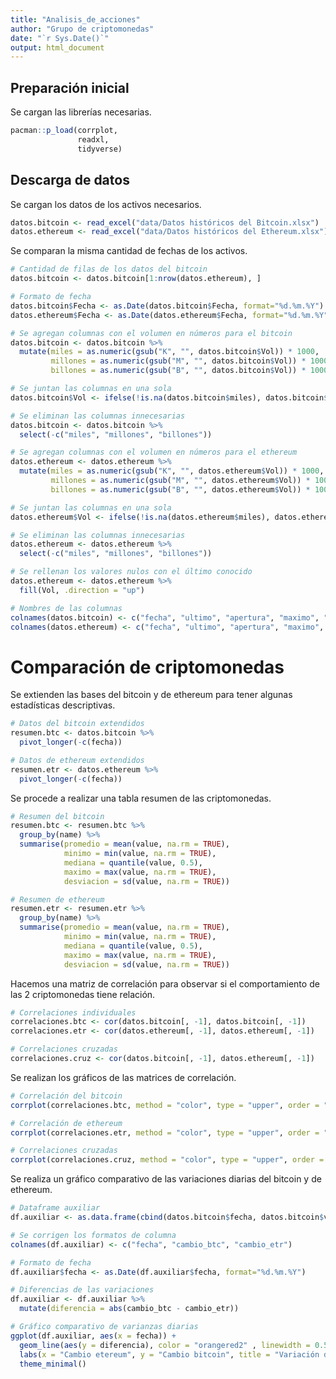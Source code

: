 ```yaml
---
title: "Analisis_de_acciones"
author: "Grupo de criptomonedas"
date: "`r Sys.Date()`"
output: html_document
---
```


## Preparación inicial

Se cargan las librerías necesarias.

```r
pacman::p_load(corrplot,
               readxl,
               tidyverse)
```

## Descarga de datos

Se cargan los datos de los activos necesarios.

```r
datos.bitcoin <- read_excel("data/Datos históricos del Bitcoin.xlsx")
datos.ethereum <- read_excel("data/Datos históricos del Ethereum.xlsx")
```

Se comparan la misma cantidad de fechas de los activos.

```r
# Cantidad de filas de los datos del bitcoin
datos.bitcoin <- datos.bitcoin[1:nrow(datos.ethereum), ]

# Formato de fecha
datos.bitcoin$Fecha <- as.Date(datos.bitcoin$Fecha, format="%d.%m.%Y")
datos.ethereum$Fecha <- as.Date(datos.ethereum$Fecha, format="%d.%m.%Y")

# Se agregan columnas con el volumen en números para el bitcoin
datos.bitcoin <- datos.bitcoin %>% 
  mutate(miles = as.numeric(gsub("K", "", datos.bitcoin$Vol)) * 1000,
         millones = as.numeric(gsub("M", "", datos.bitcoin$Vol)) * 1000000,
         billones = as.numeric(gsub("B", "", datos.bitcoin$Vol)) * 1000000000)

# Se juntan las columnas en una sola
datos.bitcoin$Vol <- ifelse(!is.na(datos.bitcoin$miles), datos.bitcoin$miles, ifelse(!is.na(datos.bitcoin$millones), datos.bitcoin$millones, ifelse(!is.na(datos.bitcoin$billones), datos.bitcoin$billones, NA)))

# Se eliminan las columnas innecesarias
datos.bitcoin <- datos.bitcoin %>% 
  select(-c("miles", "millones", "billones"))

# Se agregan columnas con el volumen en números para el ethereum
datos.ethereum <- datos.ethereum %>% 
  mutate(miles = as.numeric(gsub("K", "", datos.ethereum$Vol)) * 1000,
         millones = as.numeric(gsub("M", "", datos.ethereum$Vol)) * 1000000,
         billones = as.numeric(gsub("B", "", datos.ethereum$Vol)) * 1000000000)

# Se juntan las columnas en una sola
datos.ethereum$Vol <- ifelse(!is.na(datos.ethereum$miles), datos.ethereum$miles, ifelse(!is.na(datos.ethereum$millones), datos.ethereum$millones, ifelse(!is.na(datos.ethereum$billones), datos.ethereum$billones, NA)))

# Se eliminan las columnas innecesarias
datos.ethereum <- datos.ethereum %>% 
  select(-c("miles", "millones", "billones"))

# Se rellenan los valores nulos con el último conocido
datos.ethereum <- datos.ethereum %>% 
  fill(Vol, .direction = "up")

# Nombres de las columnas
colnames(datos.bitcoin) <- c("fecha", "ultimo", "apertura", "maximo", "minimo", "volumen", "variacion")
colnames(datos.ethereum) <- c("fecha", "ultimo", "apertura", "maximo", "minimo", "volumen", "variacion")
```

# Comparación de criptomonedas

Se extienden las bases del bitcoin y de ethereum para tener algunas estadísticas descriptivas.

```r
# Datos del bitcoin extendidos
resumen.btc <- datos.bitcoin %>% 
  pivot_longer(-c(fecha))

# Datos de ethereum extendidos
resumen.etr <- datos.ethereum %>% 
  pivot_longer(-c(fecha))
```

Se procede a realizar una tabla resumen de las criptomonedas.

```r
# Resumen del bitcoin
resumen.btc <- resumen.btc %>%
  group_by(name) %>%
  summarise(promedio = mean(value, na.rm = TRUE),
            minimo = min(value, na.rm = TRUE),
            mediana = quantile(value, 0.5),
            maximo = max(value, na.rm = TRUE),
            desviacion = sd(value, na.rm = TRUE))

# Resumen de ethereum
resumen.etr <- resumen.etr %>%
  group_by(name) %>%
  summarise(promedio = mean(value, na.rm = TRUE),
            minimo = min(value, na.rm = TRUE),
            mediana = quantile(value, 0.5),
            maximo = max(value, na.rm = TRUE),
            desviacion = sd(value, na.rm = TRUE))
```

Hacemos una matriz de correlación para observar si el comportamiento de las 2 criptomonedas tiene relación.

```r
# Correlaciones individuales
correlaciones.btc <- cor(datos.bitcoin[, -1], datos.bitcoin[, -1])
correlaciones.etr <- cor(datos.ethereum[, -1], datos.ethereum[, -1])

# Correlaciones cruzadas
correlaciones.cruz <- cor(datos.bitcoin[, -1], datos.ethereum[, -1])
```

Se realizan los gráficos de las matrices de correlación.

```r
# Correlación del bitcoin
corrplot(correlaciones.btc, method = "color", type = "upper", order = "hclust", addCoef.col = "red3", number.cex = 0.7, number.digits = 3)

# Correlación de ethereum
corrplot(correlaciones.etr, method = "color", type = "upper", order = "hclust", addCoef.col = "red3", number.cex = 0.7, number.digits = 3)

# Correlaciones cruzadas
corrplot(correlaciones.cruz, method = "color", type = "upper", order = "hclust", addCoef.col = "red3", number.cex = 0.7, number.digits = 3)
```

Se realiza un gráfico comparativo de las variaciones diarias del bitcoin y de ethereum.

```r
# Dataframe auxiliar
df.auxiliar <- as.data.frame(cbind(datos.bitcoin$fecha, datos.bitcoin$variacion, datos.ethereum$variacion))

# Se corrigen los formatos de columna
colnames(df.auxiliar) <- c("fecha", "cambio_btc", "cambio_etr")

# Formato de fecha
df.auxiliar$fecha <- as.Date(df.auxiliar$fecha, format="%d.%m.%Y")

# Diferencias de las variaciones
df.auxiliar <- df.auxiliar %>% 
  mutate(diferencia = abs(cambio_btc - cambio_etr))

# Gráfico comparativo de varianzas diarias
ggplot(df.auxiliar, aes(x = fecha)) +
  geom_line(aes(y = diferencia), color = "orangered2" , linewidth = 0.5) +
  labs(x = "Cambio etereum", y = "Cambio bitcoin", title = "Variación diaria entre etereum y bitcoin") +
  theme_minimal()
```

